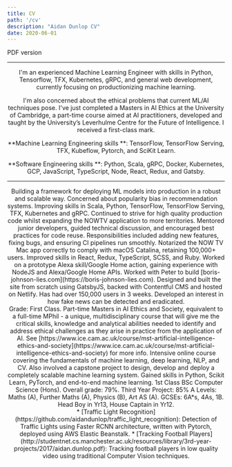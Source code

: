 ```yaml
---
title: CV
path: '/cv'
description: "Aidan Dunlop CV"
date: 2020-06-01
---
```


<Row title="CV" skipPDF>
    <Link external to='/aidan_dunlop_cv.pdf'>PDF version</Link>
</Row>

<Header/>

---

I'm an experienced Machine Learning Engineer with skills in Python, Tensorflow, TFX, Kubernetes, gRPC, and general web development, currently focusing on productionizing machine learning.

I'm also concerned about the ethical problems that current ML/AI techniques pose. I've just completed a Masters in AI Ethics at the University of Cambridge, a part-time course aimed at AI practitioners, developed and taught by the University’s Leverhulme Centre for the Future of Intelligence. I received a first-class mark.

**Machine Learning Engineering skills **: TensorFlow, TensorFlow Serving, TFX, Kubeflow, Pytorch, and SciKit Learn.

**Software Engineering skills **: Python, Scala, gRPC, Docker, Kubernetes, GCP, JavaScript, TypeScript, Node, React, Redux, and Gatsby.

---

<Section title="Recent experience" preExpanded="Sky" useAccordion>
    <Subsection title="Sky">
        <Item title="Machine Learning Engineer" time="Oct 2020 - Present">
            Building a framework for deploying ML models into production in a robust and scalable way. Concerned about popularity bias in recommendation systems. Improving skills in Scala, Python, TensorFlow, TensorFlow Serving, TFX, Kubernetes and gRPC.
        </Item>
        <Item title="Developer II" time="Mar 2020 - Oct 2020">
            Continued to strive for high quality production code whilst expanding the NOWTV application to more territories.
            Mentored junior developers, guided technical discussion, and encouraged best practices for code reuse.
        </Item>
        <Item title="Developer" time="Dec 2018 - Mar 2020">
            Responsibilities included adding new features, fixing bugs, and ensuring CI pipelines run smoothly. 
            Notarized the NOW TV Mac app correctly to comply with macOS Catalina, retaining 100,000+ users.
            Improved skills in React, Redux, TypeScript, SCSS, and Ruby.
        </Item>
        <Item title="Associate Software Developer" time="Jul 2017 - Dec 2018">
            Worked on a prototype Alexa skill/Google Home action, gaining experience with NodeJS and Alexa/Google Home APIs.
        </Item>
        <Item title="Summer Placement, Software Engineering Academy" time="Aug 2016 - Sep 2016"/>
    </Subsection>
    <Subsection title="Freelance work">
        <Item title="Client: Peter Oborne" time="Oct 2019">
            Worked with Peter to build [boris-johnson-lies.com](https://boris-johnson-lies.com). Designed and built the site from scratch using GatsbyJS, backed with Contentful CMS and hosted on Netlify. Has had over 150,000 users in 3 weeks. Developed an interest in how fake news can be detected and eradicated.
        </Item>
    </Subsection>
</Section>

<Section title="Education" preExpanded="University of Cambridge,Springboard,University of Manchester" useAccordion>
    <Subsection title="University of Cambridge">
        <Item title="MSt AI Ethics and Society" time="Sep 2021 - June 2023">
            Grade: First Class. Part-time Masters in AI Ethics and Society, equivalent to a full-time MPhil - a unique, multidisciplinary course that will give me the critical skills, knowledge and analytical abilities needed to identify and address ethical challenges as they arise in practice from the application of AI. See [https://www.ice.cam.ac.uk/course/mst-artificial-intelligence-ethics-and-society](https://www.ice.cam.ac.uk/course/mst-artificial-intelligence-ethics-and-society) for more info.
        </Item>
    </Subsection>
    <Subsection title="Springboard">
        <Item title="Machine Learning Engineering Career Track" time="Sep 2019 - May 2020">
            Intensive online course covering the fundamentals of machine learning, deep learning, NLP, and CV.
            Also involved a capstone project to design, develop and deploy a completely scalable machine learning system. 
            Gained skills in Python, Scikit Learn, PyTorch, and end-to-end machine learning.
        </Item>
    </Subsection>
    <Subsection title="University of Manchester">
        <Item title="BSc Computer Science" time="Sep 2014 - Jun 2017">
            1st Class BSc Computer Science (Hons). Overall grade: 79%. Third Year Project: 85%
        </Item>
    </Subsection>
    <Subsection title="Twyford C of E High School">
        <Item title="Student" time="Sep 2007 - Jun 2014">
            A Levels: Maths (A), Further Maths (A), Physics (B), Art AS (A).
            GCSEs: 6A*s, 4As, 1B.
            Head Boy in Yr13, House Captain in Yr12.
        </Item>
    </Subsection>
</Section>

<Section title="Projects">
* [Traffic Light Recognition](https://github.com/aidandunlop/traffic_light_recognition): Detection of Traffic Lights using Faster RCNN architecture, written with Pytorch, deployed using AWS Elastic Beanstalk.
* [Tracking Football Players](http://studentnet.cs.manchester.ac.uk/resources/library/3rd-year-projects/2017/aidan.dunlop.pdf): Tracking football players in low quality video using traditional Computer Vision techniques.
</Section>
